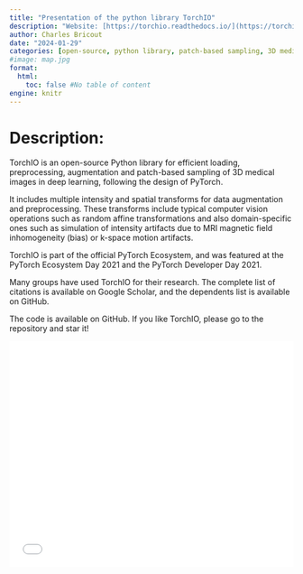 ```yaml
---
title: "Presentation of the python library TorchIO"
description: "Website: [https://torchio.readthedocs.io/](https://torchio.readthedocs.io/){target='_blank'}"
author: Charles Bricout
date: "2024-01-29"
categories: [open-source, python library, patch-based sampling, 3D medical images]
#image: map.jpg
format:
  html:
    toc: false #No table of content
engine: knitr
---
```


# Description:

TorchIO is an open-source Python library for efficient loading, preprocessing, augmentation and patch-based sampling of 3D medical images in deep learning, following the design of PyTorch.

It includes multiple intensity and spatial transforms for data augmentation and preprocessing. These transforms include typical computer vision operations such as random affine transformations and also domain-specific ones such as simulation of intensity artifacts due to MRI magnetic field inhomogeneity (bias) or k-space motion artifacts.

TorchIO is part of the official PyTorch Ecosystem, and was featured at the PyTorch Ecosystem Day 2021 and the PyTorch Developer Day 2021.

Many groups have used TorchIO for their research. The complete list of citations is available on Google Scholar, and the dependents list is available on GitHub.

The code is available on GitHub. If you like TorchIO, please go to the repository and star it!


![](../../pdfs/2024_01_29_Charles_TORCHIO.pdf){width=100% height=400}